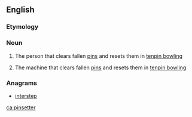 ==English==

===Etymology===
{{compound|pin|setter|lang=en}}

===Noun===
{{wikipedia}}
{{en-noun}}

# {{label|en|bowling|originally}} The person that clears fallen [[pin]]s and resets them in [[tenpin bowling]]
# {{label|en|bowling}} The machine that clears fallen [[pin]]s and resets them in [[tenpin bowling]]

===Anagrams===
* [[interstep#English|interstep]]

[[ca:pinsetter]]